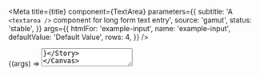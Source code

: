 

<Meta
  title={title}
  component={TextArea}
  parameters={{
    subtitle: 'A `<textarea />` component for long form text entry',
    source: 'gamut',
    status: 'stable',
  }}
  args={{
    htmlFor: 'example-input',
    name: 'example-input',
    defaultValue: 'Default Value',
    rows: 4,
  }}
/>

<Canvas>
  <Story name="TextArea">{(args) => <TextArea {...args} />}</Story>
</Canvas>

<PropsTable story="TextArea" />

### Input States

<Canvas>
  <Story name="Disabled" args={{ disabled: true }}>
    {(args) => <TextArea {...args} />}
  </Story>
  <Story name="Error" args={{ error: true }}>
    {(args) => <TextArea {...args} />}
  </Story>
  <Story
    name="Placeholder"
    args={{ placeholder: 'Some placeholder text', defaultValue: undefined }}
  >
    {(args) => <TextArea {...args} />}
  </Story>
</Canvas>
